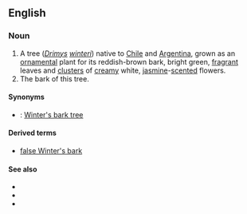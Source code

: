 ==English==
===Noun===
{{en-noun}}

#A tree (''[[Drimys]] [[winteri]]'') native to [[Chile]] and [[Argentina]], grown as an [[ornamental]] plant for its reddish-brown bark, bright green, [[fragrant]] leaves and [[cluster]]s of [[creamy]] white, [[jasmine]]-[[scented]] flowers.
#The bark of this tree.

====Synonyms====
*{{sense|tree}}: [[Winter's bark tree]]

====Derived terms====
*[[false Winter's bark]]

====See also====
*{{pedialite}}
*{{specieslite|Drimys winteri}}
*{{commonslite}}